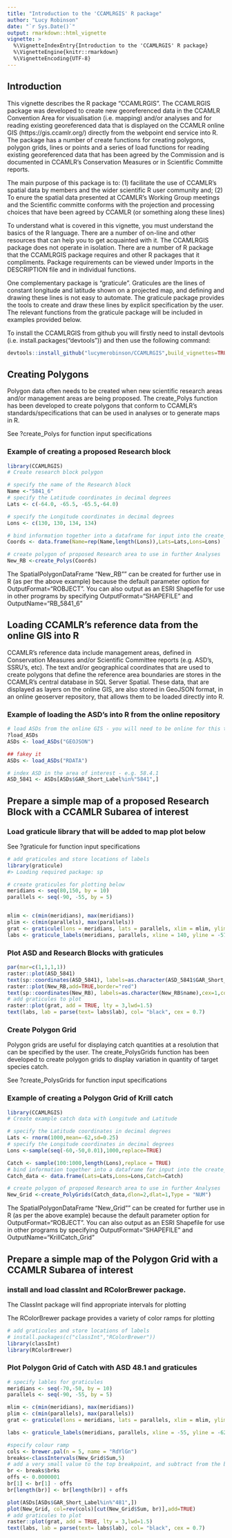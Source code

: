 ```yaml
---
title: "Introduction to the 'CCAMLRGIS' R package"
author: "Lucy Robinson"
date: "`r Sys.Date()`"
output: rmarkdown::html_vignette
vignette: >
  %\VignetteIndexEntry{Introduction to the 'CCAMLRGIS' R package}
  %\VignetteEngine{knitr::rmarkdown}
  %\VignetteEncoding{UTF-8}
---
```


## Introduction

This vignette describes the R package "CCAMLRGIS". The CCAMLRGIS package was developed to create new georeferenced data in the CCAMLR Convention Area for visualisation (i.e. mapping) and/or analyses and for reading existing georeferenced data that is displayed on the CCAMLR online GIS (https://gis.ccamlr.org/) directly from the webpoint end service into R. The package has a number of create functions for creating polygons, polygon grids, lines or points and a series of load functions for reading existing georeferenced data that has been agreed by the Commission and is documented in CCAMLR's Conservation Measures or in Scientific Committe reports. 

The main purpose of this package is to:
(1) facilitate the use of CCAMLR's spatial data by members and the wider scientific R user community and;
(2) To enure the spatial data presented at CCAMLR's Working Group meetings and the Scientific committe conforms with the projection and processing choices that have been agreed by CCAMLR (or something along these lines)

To understand what is covered in this vignette, you must understand the basics of the R language. There are a number of on-line and other resources that can help you to get acquainted with it. The CCAMLRGIS package does not operate in isolation. There are a number of R package that the CCAMLRGIS package requires and other R packages that it compliments. Package requirements can be viewed under Imports in the DESCRIPTION file and in individual functions. 

One complementary package is "graticule". Graticules are the lines of constant longitude and latitude shown on a projected map, and defining and drawing these lines is not easy to automate. The graticule package provides the tools to create and draw these lines by explicit specification by the user. The relevant functions from the graticule package will be included in examples provided below.

To install the CCAMLRGIS from github you will firstly need to install devtools (i.e. install.packages("devtools")) and then use the following command:

```r
devtools::install_github("lucymerobinson/CCAMLRGIS",build_vignettes=TRUE)

```

## Creating Polygons

Polygon data often needs to be created when new scientific research areas and/or management areas are being proposed. The create_Polys function has been developed to create polygons that conform to CCAMLR's standards/specifications that can be used in analyses or to generate maps in R. 

See ?create_Polys for function input specifications


### Example of creating a proposed Research block

```r
library(CCAMLRGIS)
# Create research block polygon 

# specify the name of the Research block
Name <-"5841_6"
# specify the Latitude coordinates in decimal degrees
Lats <- c(-64.0, -65.5, -65.5,-64.0)

# specify the Longitude coordinates in decimal degrees
Lons <- c(130, 130, 134, 134)

# bind information together into a dataframe for input into the create_Polys function see ?create_Polys 
Coords <- data.frame(Name=rep(Name,length(Lons)),Lats=Lats,Lons=Lons)

# create polygon of proposed Research area to use in further Analyses
New_RB <-create_Polys(Coords)
```

The SpatialPolygonDataFrame "New_RB"" can be created for further use in R (as per the above example) because the default parameter option for OutputFormat="ROBJECT".
You can also output as an ESRI Shapefile for use in other programs by specifying OutputFormat="SHAPEFILE" and OutputName="RB_5841_6"


## Loading CCAMLR's reference data from the online GIS into R

CCAMLR's reference data include management areas, defined in Conservation Measures and/or Scientific Committee reports (e.g. ASD's, SSRU's, etc). The text and/or geographical coordinates that are used to create polygons that define the reference area boundaries are stores in the CCAMLR's central database in SQL Server Spatial. These data, that are displayed as layers on the online GIS, are also stored in GeoJSON format, in an online geoserver repository, that allows them to be loaded directly into R. 


### Example of loading the ASD's into R from the online repository

```r
# load ASDs from the online GIS - you will need to be online for this to work see 
?load_ASDs 
ASDs <- load_ASDs("GEOJSON")
```

```r
## fakey it
ASDs <- load_ASDs("RDATA")
```
```r
# index ASD in the area of interest - e.g. 58.4.1
ASD_5841 <- ASDs[ASDs$GAR_Short_Label%in%"5841",]

```

## Prepare a simple map of a proposed Research Block with a CCAMLR Subarea of interest

### Load graticule library that will be added to map plot below

See ?graticule for function input specifications

```r
# add graticules and store locations of labels
library(graticule)
#> Loading required package: sp

# create graticules for plotting below
meridians <- seq(80,150, by = 10)
parallels <- seq(-90, -55, by = 5)


mlim <- c(min(meridians), max(meridians))
plim <- c(min(parallels), max(parallels))
grat <- graticule(lons = meridians, lats = parallels, xlim = mlim, ylim = plim, proj = raster::projection(New_RB))
labs <- graticule_labels(meridians, parallels, xline = 140, yline = -57.5, proj = raster::projection(New_RB))
```

### Plot ASD and Research Blocks with graticules

```r
par(mar=c(1,1,1,1))
raster::plot(ASD_5841)
text(sp::coordinates(ASD_5841), labels=as.character(ASD_5841$GAR_Short_Label),cex=1,col="black")
raster::plot(New_RB,add=TRUE,border="red")
text(sp::coordinates(New_RB), labels=as.character(New_RB$name),cex=1,col="black")
# add graticules to plot
raster::plot(grat, add = TRUE, lty = 3,lwd=1.5)
text(labs, lab = parse(text= labs$lab), col= "black", cex = 0.7)

```

### Create Polygon Grid 

Polygon grids are useful for displaying catch quantities at a resolution that can be specified by the user. The create_PolysGrids function has been developed to create polygon grids to display variation in quantity of target species catch.

See ?create_PolysGrids for function input specifications


### Example of creating a Polygon Grid of Krill catch

```r
library(CCAMLRGIS)
# Create example catch data with Longitude and Latitude

# specify the Latitude coordinates in decimal degrees
Lats <- rnorm(1000,mean=-62,sd=0.25)
# specify the Longitude coordinates in decimal degrees
Lons <-sample(seq(-60,-50,0.01),1000,replace=TRUE)

Catch <- sample(100:1000,length(Lons),replace = TRUE)
# bind information together into a dataframe for input into the create_Polys function see ?create_Polys 
Catch_data <- data.frame(Lats=Lats,Lons=Lons,Catch=Catch)

# create polygon of proposed Research area to use in further Analyses
New_Grid <-create_PolyGrids(Catch_data,dlon=2,dlat=1,Type = "NUM")
```

The SpatialPolygonDataFrame "New_Grid"" can be created for further use in R (as per the above example) because the default parameter option for OutputFormat="ROBJECT".
You can also output as an ESRI Shapefile for use in other programs by specifying OutputFormat="SHAPEFILE" and OutputName="KrillCatch_Grid"


## Prepare a simple map of the Polygon Grid with a CCAMLR Subarea of interest

### install and load classInt and RColorBrewer package.

The ClassInt package will find appropriate intervals for plotting

The RColorBrewer package provides a variety of color ramps for plotting


```r
# add graticules and store locations of labels
# install.packages(c("classInt","RColorBrewer"))
library(classInt)
library(RColorBrewer)

```

### Plot Polygon Grid of Catch with ASD 48.1 and graticules

```r
# specify lables for graticules
meridians <- seq(-70,-50, by = 10)
parallels <- seq(-90, -55, by = 5)

mlim <- c(min(meridians), max(meridians))
plim <- c(min(parallels), max(parallels))
grat <- graticule(lons = meridians, lats = parallels, xlim = mlim, ylim = plim, proj = raster::projection(New_RB))

labs <- graticule_labels(meridians, parallels, xline = -55, yline = -62, proj = raster::projection(New_RB))

#specify colour ramp
cols <- brewer.pal(n = 5, name = "RdYlGn")
breaks<-classIntervals(New_Grid$Sum,5)
# add a very small value to the top breakpoint, and subtract from the bottom for symmetry 
br <- breaks$brks
offs <- 0.0000001 
br[1] <- br[1] - offs 
br[length(br)] <- br[length(br)] + offs 

plot(ASDs[ASDs$GAR_Short_Label%in%"481",])
plot(New_Grid, col=rev(cols)[cut(New_Grid$Sum, br)],add=TRUE)
# add graticules to plot
raster::plot(grat, add = TRUE, lty = 3,lwd=1.5)
text(labs, lab = parse(text= labs$lab), col= "black", cex = 0.7)

```



